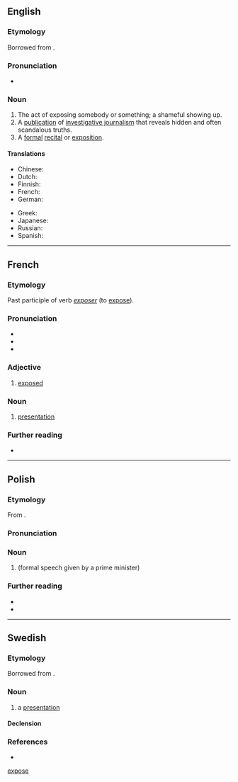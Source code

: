 {{also|expose|Exposé}}
==English==

===Etymology===
Borrowed from {{bor|en|fr|exposé}}.

===Pronunciation===
* {{IPA|en|/ˌɛkspoʊˈzeɪ/}}

===Noun===
{{wikipedia}}
{{en-noun}}

# The act of exposing somebody or something; a shameful showing up.
# A [[publication]] of [[investigative journalism]] that reveals hidden and often scandalous truths.
# A [[formal]] [[recital]] or [[exposition]].

====Translations====
{{trans-top|publication of investigative journalism}}
* Chinese: {{t+|zh|揭露|tr=jielou}}
* Dutch: {{t+|nl|exposé|n}}
* Finnish: {{t+|fi|paljastus}}
* French: {{t+|fr|révélations|f-p}}
* German: {{t+|de|Exposé}}
{{trans-mid}}
* Greek: {{t+|el|έκθεση}}
* Japanese: {{t+|ja|暴露|tr=ばくろ, bakuro|sc=Jpan}}
* Russian: {{t+|ru|разоблаче́ние|n}}
* Spanish: {{t+|es|exposición}}
{{trans-bottom}}

[[Category:English terms spelled with É|expose]]

----

==French==

===Etymology===
Past participle of verb ''[[exposer]]'' (to [[expose]]).

===Pronunciation===
* {{fr-IPA}}
* {{audio|fr|Fr-exposé.ogg|Audio (France, Paris)}}
* {{homophones|fr|exposée|exposées|exposer|exposés|exposez}}

===Adjective===
{{fr-adj}}

# [[exposed]]

===Noun===
{{fr-noun|m}}

# [[presentation]]

===Further reading===
* {{R:TLFi}}

----

==Polish==
{{wp|lang=pl}}

===Etymology===
From {{bor|pl|fr|exposé}}.

===Pronunciation===
{{pl-p|ekspoˈze|h=ex.po.sé|a=LL-Q809 (pol)-Olaf-exposé.wav}}

===Noun===
{{pl-noun|n|indecl=yes}}

# {{l|en|exposé}} (formal speech given by a prime minister)

===Further reading===
* {{R:pl:WSJP}}
* {{R:PWN}}

----

==Swedish==

===Etymology===
Borrowed from {{bor|sv|fr|exposé}}.

===Noun===
{{sv-noun|c}}

# a [[presentation]]

====Declension====
{{sv-infl-noun-c-r|3=exposée}}

===References===
* {{R:runeberg.org|saol|8|0080.html exposé}}